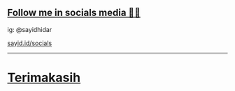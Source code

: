 
## <a><u>Follow me in socials media 🕵️‍♂️</u></a>

ig: @sayidhidar

<a href="https://sayid.id/socials">sayid.id/socials</a>

---

# <a><u>Terimakasih</u></a> 